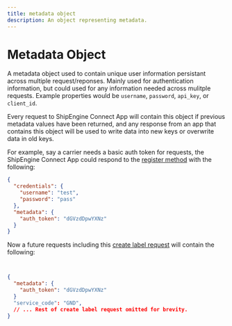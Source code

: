 ```yaml
---
title: metadata object
description: An object representing metadata.
---
```


# Metadata Object

A metadata object used to contain unique user information persistant across multiple request/reponses.
Mainly used for authentication information, but could used for any information needed across mulitple requests.
Example properties would be `username`, `password`, `api_key`, or `client_id`.

Every request to ShipEngine Connect App will contain this object if previous metadata values have been returned, and any response from an app that contains this object will be used to write data into new keys or overwrite data in old keys.

For example, say a carrier needs a basic auth token for requests, the ShipEngine Connect App could respond to the [register method](./methods/register.mdx) with the following:

```json
{
  "credentials": {
    "username": "test",
    "password": "pass"
  },
  "metadata": {
    "auth_token": "dGVzdDpwYXNz"
  }
}
```

Now a future requests including this [create label request](./methods/create-label.mdx) will contain the following:

```json


{
  "metadata": {
    "auth_token": "dGVzdDpwYXNz"
  }
  "service_code": "GND",
  // ... Rest of create label request omitted for brevity.
}
```
